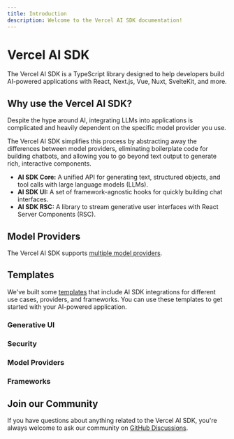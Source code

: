 ```yaml
---
title: Introduction
description: Welcome to the Vercel AI SDK documentation!
---
```


# Vercel AI SDK

The Vercel AI SDK is a TypeScript library designed to help developers build AI-powered applications with React, Next.js, Vue, Nuxt, SvelteKit, and more.

## Why use the Vercel AI SDK?

Despite the hype around AI, integrating LLMs into applications is complicated and heavily dependent on the specific model provider you use.

The Vercel AI SDK simplifies this process by abstracting away the differences between model providers, eliminating boilerplate code for building chatbots, and allowing you to go beyond text output to generate rich, interactive components. 

 - **AI SDK Core:** A unified API for generating text, structured objects, and tool calls with large language models (LLMs).
 - **AI SDK UI:** A set of framework-agnostic hooks for quickly building chat interfaces.
 - **AI SDK RSC:** A library to stream generative user interfaces with React Server Components (RSC).

## Model Providers

The Vercel AI SDK supports [multiple model providers](/providers). 

<OfficialModelCards/>

## Templates

We've built some [templates](https://vercel.com/templates?type=ai) that include AI SDK integrations for different use cases, providers, and frameworks. You can use these templates to get started with your AI-powered application.

### Generative UI

<Templates type="generative-ui" />

### Security

<Templates type="security" />

### Model Providers

<Templates type="providers" />

### Frameworks

<Templates type="frameworks" />

## Join our Community

If you have questions about anything related to the Vercel AI SDK, you're always welcome to ask our community on [GitHub Discussions](https://github.com/vercel/ai/discussions).
